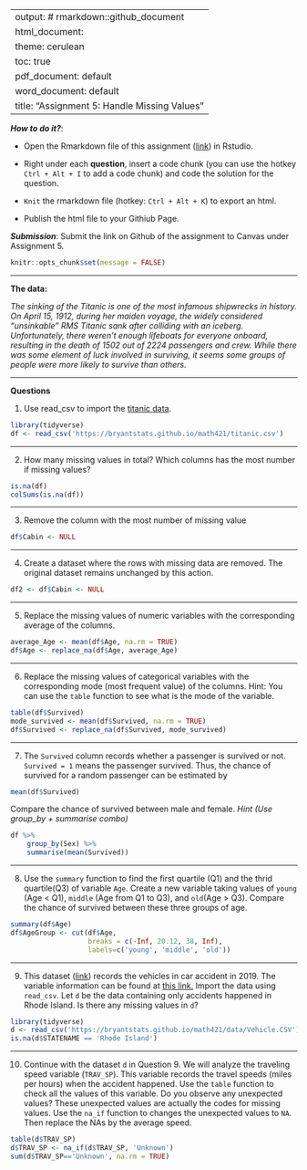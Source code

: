 
---
output: # rmarkdown::github_document
  html_document:
    theme: cerulean
    toc: true
  pdf_document: default
  word_document: default
title: "Assignment 5: Handle Missing Values"
---

***How to do it?***: 

- Open the Rmarkdown file of this assignment ([link](fa2021_assignment5.Rmd)) in Rstudio. 

- Right under each **question**, insert  a code chunk (you can use the hotkey `Ctrl + Alt + I` to add a code chunk) and code the solution for the question. 

- `Knit` the rmarkdown file (hotkey: `Ctrl + Alt + K`) to export an html.  

-  Publish the html file to your Githiub Page. 

***Submission***: Submit the link on Github of the assignment to Canvas under Assignment 5. 

```r
knitr::opts_chunk$set(message = FALSE)
```

-------

**The data:** 

*The sinking of the Titanic is one of the most infamous shipwrecks in history.  On April 15, 1912, during her maiden voyage, the widely considered “unsinkable” RMS Titanic sank after colliding with an iceberg. Unfortunately, there weren’t enough lifeboats for everyone onboard, resulting in the death of 1502 out of 2224 passengers and crew.  While there was some element of luck involved in surviving, it seems some groups of people were more likely to survive than others.*

-------

**Questions**

1. Use read_csv to import the [titanic data](titanic.csv). 
```r
library(tidyverse)
df <- read_csv('https://bryantstats.github.io/math421/titanic.csv')
```


-------

2. How many missing values in total?  Which columns has the most number if missing values?
```r
is.na(df)
colSums(is.na(df))
```

-------

3. Remove the column with the most number of missing value
```r
df$Cabin <- NULL
```

-------

4.  Create a dataset where the rows with missing data are removed. The original dataset remains unchanged by this action.
```r
df2 <- df$Cabin <- NULL
```

-------

5.  Replace the missing values of numeric variables with the corresponding average of the columns.
```r
average_Age <- mean(df$Age, na.rm = TRUE)
df$Age <- replace_na(df$Age, average_Age)
```

-------

6.  Replace the missing values of categorical variables with the corresponding mode (most frequent value) of the columns. Hint:  You can use the `table` function to see what is the mode of the variable. 
```r
table(df$Survived)
mode_survived <- mean(df$Survived, na.rm = TRUE)
df$Survived <- replace_na(df$Survived, mode_survived)
```

-------

7.  The `Survived` column records whether a passenger is survived or not. `Survived = 1` means the passenger survived. Thus, the chance of survived for a random passenger can be estimated by

```r
mean(df$Survived)
```

Compare the chance of survived between male and female.  *Hint (Use group_by + summarise combo)*
```r
df %>% 
    group_by(Sex) %>% 
    summarise(mean(Survived))
```

-------

8.  Use the `summary` function to find the first quartile (Q1) and the thrid quartile(Q3) of variable `Age`. Create a new variable taking values of `young` (Age < Q1), `middle` (Age from Q1 to Q3), and `old`(Age > Q3). Compare the chance of survived between these three groups of age. 
```r
summary(df$Age)
df$AgeGroup <- cut(df$Age,
                   breaks = c(-Inf, 20.12, 38, Inf),
                   labels=c('young', 'middle', 'old'))
```

-------

9.  This dataset ([link](data/Vehicle.CSV)) records the vehicles in car accident in 2019. The variable information can be found at [this link.](data/Fatality Analysis Reporting System (FARS) Analytical User’s Manual, 1975-2019.pdf) Import the data using `read_csv`. Let `d` be the data containing only accidents happened in Rhode Island.  Is there any missing values in `d`? 
```r
library(tidyverse)
d <- read_csv('https://bryantstats.github.io/math421/data/Vehicle.CSV')
is.na(d$STATENAME == 'Rhode Island')
```

-------

10. Continue with the dataset `d` in Question 9. We will analyze the traveling speed variable (`TRAV_SP`). This variable records the travel speeds (miles per hours) when the accident happened. Use the `table` function to check all the values of this variable.  Do you observe any unexpected values?  These unexpected values are actually the codes for missing values.  Use the `na_if` function to changes the unexpected values to `NA`.  Then replace the NAs by the average speed. 
```r
table(d$TRAV_SP)
d$TRAV_SP <- na_if(d$TRAV_SP, 'Unknown')
sum(d$TRAV_SP=='Unknown', na.rm = TRUE)
```


